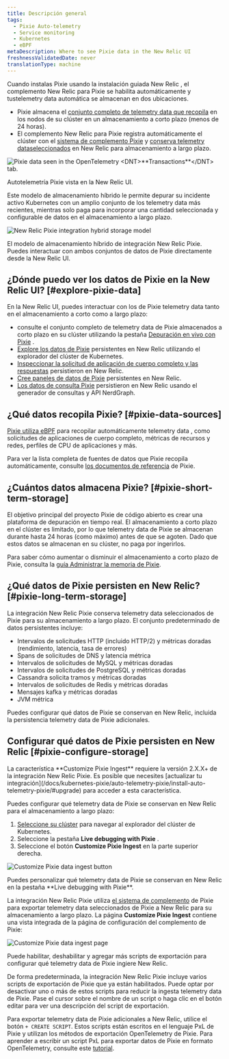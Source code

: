 ```yaml
---
title: Descripción general
tags:
  - Pixie Auto-telemetry
  - Service monitoring
  - Kubernetes
  - eBPF
metaDescription: Where to see Pixie data in the New Relic UI
freshnessValidatedDate: never
translationType: machine
---
```






Cuando instalas Pixie usando la instalación guiada New Relic , el complemento New Relic para Pixie se habilita automáticamente y tustelemetry data automática se almacenan en dos ubicaciones.

* Pixie almacena el [conjunto completo de telemetry data que recopila](#pixie-data-sources) en los nodos de su clúster en un almacenamiento a corto plazo (menos de 24 horas).
* El complemento New Relic para Pixie registra automáticamente el clúster con el [sistema de complemento Pixie](https://docs.px.dev/reference/plugins/plugin-system/) y [conserva telemetry dataseleccionados](#pixie-long-term-storage) en New Relic para almacenamiento a largo plazo.

<img
  title="The UI of New Relic pulls data from data seen in the OpenTelemetry <DNT>**Transactions**</DNT> tab. "
  alt="Pixie data seen in the OpenTelemetry <DNT>**Transactions**</DNT> tab. "
  src={pixieServiceOtelTransactions}
/>

<figcaption>
  Autotelemetría Pixie vista en la New Relic UI.
</figcaption>

Este modelo de almacenamiento híbrido le permite depurar su incidente activo Kubernetes con un amplio conjunto de los telemetry data más recientes, mientras solo paga para incorporar una cantidad seleccionada y configurable de datos en el almacenamiento a largo plazo.

<img
  title="The New Relic Pixie integration hybrid storage model"
  alt="New Relic Pixie integration hybrid storage model"
  src={pixieIntegrationHybridStorage}
/>

<figcaption>
  El modelo de almacenamiento híbrido de integración New Relic Pixie. Puedes interactuar con ambos conjuntos de datos de Pixie directamente desde la New Relic UI.
</figcaption>

## ¿Dónde puedo ver los datos de Pixie en la New Relic UI? [#explore-pixie-data]

En la New Relic UI, puedes interactuar con los de Pixie telemetry data tanto en el almacenamiento a corto como a largo plazo:

* consulte el conjunto completo de telemetry data de Pixie almacenados a corto plazo en su clúster utilizando la pestaña [Depuración en vivo con Pixie](/docs/kubernetes-pixie/auto-telemetry-pixie/understand-use-data/live-debugging-with-pixie) .
* [Explore los datos de Pixie](/docs/kubernetes-pixie/auto-telemetry-pixie/understand-use-data/explore-pixie-data) persistentes en New Relic utilizando el explorador del clúster de Kubernetes.
* [Inspeccionar la solicitud de aplicación de cuerpo completo y las respuestas](/docs/kubernetes-pixie/auto-telemetry-pixie/understand-use-data/pixie-entities) persistieron en New Relic.
* [Cree paneles de datos de Pixie](/docs/kubernetes-pixie/auto-telemetry-pixie/understand-use-data/dashboard-pixie-data) persistentes en New Relic.
* [Los datos de consulta Pixie](/docs/kubernetes-pixie/auto-telemetry-pixie/understand-use-data/query-pixie-data) persistieron en New Relic usando el generador de consultas y API NerdGraph.

## ¿Qué datos recopila Pixie? [#pixie-data-sources]

[Pixie utiliza eBPF](https://docs.px.dev/about-pixie/pixie-ebpf/) para recopilar automáticamente telemetry data , como solicitudes de aplicaciones de cuerpo completo, métricas de recursos y redes, perfiles de CPU de aplicaciones y más.

Para ver la lista completa de fuentes de datos que Pixie recopila automáticamente, consulte [los documentos de referencia](https://docs.px.dev/about-pixie/data-sources/) de Pixie.

## ¿Cuántos datos almacena Pixie? [#pixie-short-term-storage]

El objetivo principal del proyecto Pixie de código abierto es crear una plataforma de depuración en tiempo real. El almacenamiento a corto plazo en el clúster es limitado, por lo que telemetry data de Pixie se almacenan durante hasta 24 horas (como máximo) antes de que se agoten. Dado que estos datos se almacenan en su clúster, no paga por ingerirlos.

Para saber cómo aumentar o disminuir el almacenamiento a corto plazo de Pixie, consulta la [guía Administrar la memoria de Pixie](/docs/kubernetes-pixie/auto-telemetry-pixie/advanced-configuration/manage-pixie-memory/).

## ¿Qué datos de Pixie persisten en New Relic? [#pixie-long-term-storage]

La integración New Relic Pixie conserva telemetry data seleccionados de Pixie para su almacenamiento a largo plazo. El conjunto predeterminado de datos persistentes incluye:

* Intervalos de solicitudes HTTP (incluido HTTP/2) y métricas doradas (rendimiento, latencia, tasa de errores)
* Spans de solicitudes de DNS y latencia métrica
* Intervalos de solicitudes de MySQL y métricas doradas
* Intervalos de solicitudes de PostgreSQL y métricas doradas
* Cassandra solicita tramos y métricas doradas
* Intervalos de solicitudes de Redis y métricas doradas
* Mensajes kafka y métricas doradas
* JVM métrica

Puedes configurar qué datos de Pixie se conservan en New Relic, incluida la persistencia telemetry data de Pixie adicionales.

## Configurar qué datos de Pixie persisten en New Relic [#pixie-configure-storage]

<Callout variant="important">
  La característica <DNT>**Customize Pixie Ingest**</DNT> requiere la versión 2.X.X+ de la integración New Relic Pixie. Es posible que necesites [actualizar tu integración](/docs/kubernetes-pixie/auto-telemetry-pixie/install-auto-telemetry-pixie/#upgrade) para acceder a esta característica.
</Callout>

Puedes configurar qué telemetry data de Pixie se conservan en New Relic para el almacenamiento a largo plazo:

1. [Seleccione su clúster](https://one.newrelic.com/kubernetes-cluster-explorer) para navegar al explorador del clúster de Kubernetes.
2. Seleccione la pestaña <DNT>**Live debugging with Pixie**</DNT> .
3. Seleccione el botón <DNT>**Customize Pixie Ingest**</DNT> en la parte superior derecha.

<img
  title="Customize Pixie data ingest button"
  alt="Customize Pixie data ingest button"
  src={pixieCustomizeIngestButton}
/>

<figcaption>
  Puedes personalizar qué telemetry data de Pixie se conservan en New Relic en la pestaña <DNT>**Live debugging with Pixie**</DNT>.
</figcaption>

La integración New Relic Pixie utiliza [el sistema de complemento](https://docs.px.dev/reference/plugins/plugin-system/) de Pixie para exportar telemetry data seleccionados de Pixie a New Relic para su almacenamiento a largo plazo. La página <DNT>**Customize Pixie Ingest**</DNT> contiene una vista integrada de la página de configuración del complemento de Pixie:

<img
  title="Customize Pixie data ingest page"
  alt="Customize Pixie data ingest page"
  src={pixieCustomizeIngest}
/>

<figcaption>
  Puede habilitar, deshabilitar y agregar más scripts de exportación para configurar qué telemetry data de Pixie ingiere New Relic.
</figcaption>

De forma predeterminada, la integración New Relic Pixie incluye varios scripts de exportación de Pixie que ya están habilitados. Puede optar por desactivar uno o más de estos scripts para reducir la ingesta telemetry data de Pixie. Pase el cursor sobre el nombre de un script o haga clic en el botón editar para ver una descripción del script de exportación.

Para exportar telemetry data de Pixie adicionales a New Relic, utilice el botón `+ CREATE SCRIPT`. Estos scripts están escritos en el lenguaje PxL de Pixie y utilizan los métodos de exportación OpenTelemetry de Pixie. Para aprender a escribir un script PxL para exportar datos de Pixie en formato OpenTelemetry, consulte este [tutorial](https://docs.px.dev/tutorials/integrations/otel/).